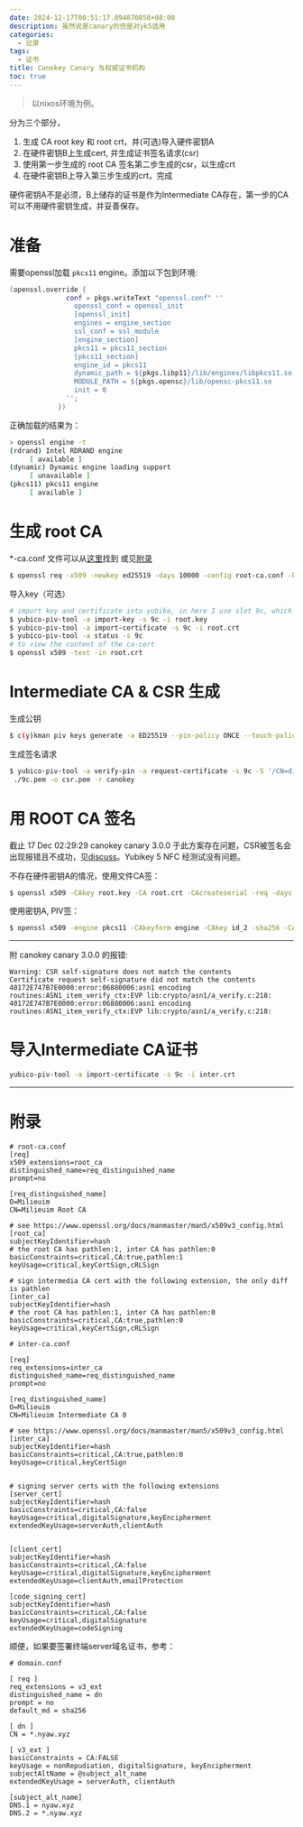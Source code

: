```yaml
---
date: 2024-12-17T00:51:17.894870858+08:00
description: 虽然说是canary的但是对yk5适用
categories:
  - 记录
tags:
  - 证书
title: Canokey Canary 与权威证书机构
toc: true
---
```


> 以nixos环境为例。

分为三个部分，

1. 生成 CA root key 和 root crt，并(可选)导入硬件密钥A
2. 在硬件密钥B上生成cert, 并生成证书签名请求(csr)
3. 使用第一步生成的 root CA 签名第二步生成的csr，以生成crt
4. 在硬件密钥B上导入第三步生成的crt，完成

硬件密钥A不是必须，B上储存的证书是作为Intermediate CA存在，第一步的CA可以不用硬件密钥生成，并妥善保存。


# 准备

需要openssl加载 `pkcs11` engine。添加以下包到环境:

```nix
(openssl.override {
              conf = pkgs.writeText "openssl.conf" ''
                openssl_conf = openssl_init
                [openssl_init] 
                engines = engine_section
                ssl_conf = ssl_module 
                [engine_section] 
                pkcs11 = pkcs11_section 
                [pkcs11_section] 
                engine_id = pkcs11 
                dynamic_path = ${pkgs.libp11}/lib/engines/libpkcs11.so 
                MODULE_PATH = ${pkgs.opensc}/lib/opensc-pkcs11.so
                init = 0 
              '';
            })
```

正确加载的结果为：

```bash
> openssl engine -t
(rdrand) Intel RDRAND engine
     [ available ]
(dynamic) Dynamic engine loading support
     [ unavailable ]
(pkcs11) pkcs11 engine
     [ available ]
```

# 生成 root CA

*-ca.conf 文件可以从[这里](https://github.com/samngms/yubikey-ca)找到 或见[附录](#附录)

```bash
$ openssl req -x509 -newkey ed25519 -days 10000 -config root-ca.conf -keyout root.key -out root.crt
```

导入key（可选）

```bash
# import key and certificate into yubike, in here I use slot 9c, which is Digital Signature
$ yubico-piv-tool -a import-key -s 9c -i root.key
$ yubico-piv-tool -a import-certificate -s 9c -i root.crt
$ yubico-piv-tool -a status -s 9c
# to view the content of the ca-cert
$ openssl x509 -text -in root.crt
```

# Intermediate CA & CSR 生成

生成公钥

```bash
$ c(y)kman piv keys generate -a ED25519 --pin-policy ONCE --touch-policy CACHED 9c ./9c.pem
```

生成签名请求

```bash
$ yubico-piv-tool -a verify-pin -a request-certificate -s 9c -S '/CN=digi_sign/OU=test/O=nyaw.xyz/' -i
 ./9c.pem -o csr.pem -r canokey
```

# 用 ROOT CA 签名

<Emph type="warn">截止 17 Dec 02:29:29 canokey canary 3.0.0 于此方案存在问题，CSR被签名会出现报错且不成功，见[discuss](https://github.com/canokeys/canokey-product/discussions/28)。Yubikey 5 NFC 经测试没有问题。</Emph>

不存在硬件密钥A的情况，使用文件CA签：

```bash
$ openssl x509 -CAkey root.key -CA root.crt -CAcreateserial -req -days 3650 -in csr.pem -out inter.crt -extfile root-ca.conf -extensions inter_ca
```

使用密钥A, PIV签：

```bash
$ openssl x509 -engine pkcs11 -CAkeyform engine -CAkey id_2 -sha256 -CA root.crt -CAcreateserial -req -days 3650 -extfile root-ca.conf -extensions inter_ca -in inter.csr -out inter.crt
```


---

附 canokey canary 3.0.0 的报错:

```
Warning: CSR self-signature does not match the contents
Certificate request self-signature did not match the contents
40172E747B7E0000:error:06880006:asn1 encoding routines:ASN1_item_verify_ctx:EVP lib:crypto/asn1/a_verify.c:218:
40172E747B7E0000:error:06880006:asn1 encoding routines:ASN1_item_verify_ctx:EVP lib:crypto/asn1/a_verify.c:218:
```

# 导入Intermediate CA证书

```bash
yubico-piv-tool -a import-certificate -s 9c -i inter.crt
```


---

# 附录

```
# root-ca.conf
[req]
x509_extensions=root_ca
distinguished_name=req_distinguished_name
prompt=no

[req_distinguished_name]
O=Milieuim
CN=Milieuim Root CA

# see https://www.openssl.org/docs/manmaster/man5/x509v3_config.html
[root_ca]
subjectKeyIdentifier=hash
# the root CA has pathlen:1, inter CA has pathlen:0
basicConstraints=critical,CA:true,pathlen:1
keyUsage=critical,keyCertSign,cRLSign

# sign intermedia CA cert with the following extension, the only diff is pathlen
[inter_ca]
subjectKeyIdentifier=hash
# the root CA has pathlen:1, inter CA has pathlen:0
basicConstraints=critical,CA:true,pathlen:0
keyUsage=critical,keyCertSign,cRLSign
```


```
# inter-ca.conf

[req]
req_extensions=inter_ca
distinguished_name=req_distinguished_name
prompt=no

[req_distinguished_name]
O=Milieuim
CN=Milieuim Intermediate CA 0

# see https://www.openssl.org/docs/manmaster/man5/x509v3_config.html
[inter_ca]
subjectKeyIdentifier=hash
basicConstraints=critical,CA:true,pathlen:0
keyUsage=critical,keyCertSign


# signing server certs with the following extensions
[server_cert]
subjectKeyIdentifier=hash
basicConstraints=critical,CA:false
keyUsage=critical,digitalSignature,keyEncipherment
extendedKeyUsage=serverAuth,clientAuth


[client_cert]
subjectKeyIdentifier=hash
basicConstraints=critical,CA:false
keyUsage=critical,digitalSignature,keyEncipherment
extendedKeyUsage=clientAuth,emailProtection

[code_signing_cert]
subjectKeyIdentifier=hash
basicConstraints=critical,CA:false
keyUsage=critical,digitalSignature
extendedKeyUsage=codeSigning
```

顺便，如果要签署终端server域名证书，参考：

```
# domain.conf

[ req ]
req_extensions = v3_ext
distinguished_name = dn
prompt = no
default_md = sha256

[ dn ]
CN = *.nyaw.xyz

[ v3_ext ]
basicConstraints = CA:FALSE
keyUsage = nonRepudiation, digitalSignature, keyEncipherment
subjectAltName = @subject_alt_name
extendedKeyUsage = serverAuth, clientAuth

[subject_alt_name]
DNS.1 = nyaw.xyz
DNS.2 = *.nyaw.xyz
```
